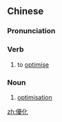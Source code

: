 {{also|优化}}
==Chinese==
{{zh-forms|s=优化}}

===Pronunciation===
{{zh-pron
|m=yōuhuà
|c=jau1 faa3
|cat=v,n
}}

===Verb===
{{zh-verb}}

# to [[optimise]]

===Noun===
{{zh-noun}}

# [[optimisation]]

[[zh:優化]]